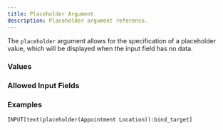 ---
title: Placeholder Argument
description: Placeholder argument reference.
---


<InputFieldArgumentInfo type={InputFieldArgumentType.PLACEHOLDER}></InputFieldArgumentInfo>

The `placeholder` argument allows for the specification of a placeholder value, which will be displayed when the input field has no data.

### Values

<InputFieldArgumentValuesInfo type={InputFieldArgumentType.PLACEHOLDER}></InputFieldArgumentValuesInfo>

### Allowed Input Fields

<InputFieldArgumentAllowedInputFields type={InputFieldArgumentType.PLACEHOLDER}></InputFieldArgumentAllowedInputFields>

### Examples

```
INPUT[text(placeholder(Appointment Location)):bind_target]
```
